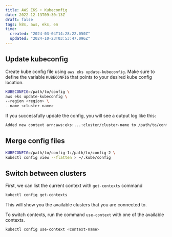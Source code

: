 ```yaml
---
title: AWS EKS + Kubeconfig
date: 2022-12-13T09:30:13Z
draft: false
tags: k8s, aws, eks, en
time:
  created: "2024-03-04T14:28:22.050Z"
  updated: "2024-10-23T03:53:47.096Z"
---
```


## Update kubeconfig

Create kube config file using `aws eks update-kubeconfig`. Make sure to define the variable `KUBECONFIG` that points to your desired kube config location.

```bash
KUBECONFIG=/path/to/config \
aws eks update-kubeconfig \
--region <region> \
--name <cluster-name>
```

If you successfully update the config, you will see a output log like this:

```bash
Added new context arn:aws:eks:...:cluster/cluster-name to /path/to/config
```

## Merge config files

```bash
KUBECONFIG=/path/to/config-1:/path/to/config-2 \
kubectl config view --flatten > ~/.kube/config
```

## Switch between clusters

First, we can list the current context with `get-contexts` command

```bash
kubectl config get-contexts
```

This will show you the available clusters that you are connected to.

To switch contexts, run the command `use-context` with one of the available contexts.

```bash
kubectl config use-context <context-name>
```
